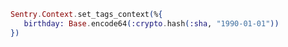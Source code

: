 ```elixir
Sentry.Context.set_tags_context(%{
   birthday: Base.encode64(:crypto.hash(:sha, "1990-01-01"))
})
```
